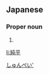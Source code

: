 ==Japanese==
{{ja-kanjitab|純|平}}

===Proper noun===
{{ja-pos|proper|じゅんぺい}}

# {{given name|male|lang=ja}}

[[Category:Japanese male given names|しゅんぺい']]

[[li:純平]]
